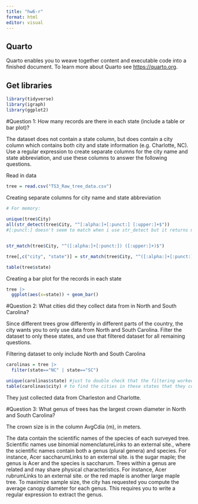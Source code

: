 ```yaml
---
title: "hw6-r"
format: html
editor: visual
---
```


## Quarto

Quarto enables you to weave together content and executable code into a finished document. To learn more about Quarto see <https://quarto.org>.

## Get libraries 

```r
library(tidyverse)
library(igraph)
library(ggplot2)
```

#Question 1: How many records are there in each state (include a table or bar plot)?

The dataset does not contain a state column, but does contain a city column which contains both city and state information (e.g. Charlotte, NC). Use a regular expression to create separate columns for the city name and state abbreviation, and use these columns to answer the following questions.

Read in data
```r
tree = read.csv("TS3_Raw_tree_data.csv")
```

Creating separate columns for city name and state abbreviation
```r
# For memory: 
  
unique(tree$City)
all(str_detect(tree$City, "^[:alpha:]+[:punct:] [:upper:]+$"))
#[:punct:] doesn't seem to match when i use str_detect but it returns more or less the right answer when I use str_match


str_match(tree$City, "^([:alpha:]+[:punct:]) ([:upper:]+)$")

tree[,c("city", "state")] = str_match(tree$City, "^([:alpha:]+[:punct:]) ([:upper:]+)$")[,2:3]

table(tree$state)
```

Creating a bar plot for the records in each state
```r
tree |>
  ggplot(aes(x=state)) + geom_bar() 

```
#Question 2: What cities did they collect data from in North and South Carolina?

Since different trees grow differently in different parts of the country, the city wants you to only use data from North and South Carolina. Filter the dataset to only these states, and use that filtered dataset for all remaining questions.

Filtering dataset to only include North and South Carolina
```r
carolinas = tree |>
  filter(state=="NC" | state=="SC")

unique(carolinas$state) #just to double check that the filtering worked
table(carolinas$city) # to find the cities in these states that they collected data from
```
They just collected data from Charleston and Charlotte.

#Question 3: What genus of trees has the largest crown diameter in North and South Carolina?

The crown size is in the column AvgCdia (m), in meters.

The data contain the scientific names of the species of each surveyed tree. Scientific names use binomial nomenclatureLinks to an external site., where the scientific names contain both a genus (plural genera) and species. For instance, Acer saccharumLinks to an external site. is the sugar maple; the genus is Acer and the species is saccharum. Trees within a genus are related and may share physical characteristics. For instance, Acer rubrumLinks to an external site. or the red maple is another large maple tree. To maximize sample size, the city has requested you compute the average canopy diameter for each genus. This requires you to write a regular expression to extract the genus.
